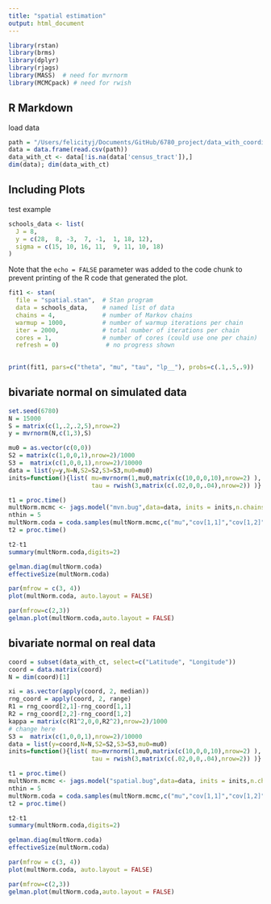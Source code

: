 ```yaml
---
title: "spatial estimation"
output: html_document
---
```


```r
library(rstan)
library(brms)
library(dplyr)
library(rjags)
library(MASS)  # need for mvrnorm
library(MCMCpack) # need for rwish
```

## R Markdown

load data

```r
path = "/Users/felicityj/Documents/GitHub/6780_project/data_with_coordinates.csv"
data = data.frame(read.csv(path))
data_with_ct <- data[!is.na(data['census_tract']),]
dim(data); dim(data_with_ct)
```

## Including Plots

test example

```r
schools_data <- list(
  J = 8,
  y = c(28,  8, -3,  7, -1,  1, 18, 12),
  sigma = c(15, 10, 16, 11,  9, 11, 10, 18)
)
```

Note that the `echo = FALSE` parameter was added to the code chunk to prevent printing of the R code that generated the plot.


```r
fit1 <- stan(
  file = "spatial.stan",  # Stan program
  data = schools_data,    # named list of data
  chains = 4,             # number of Markov chains
  warmup = 1000,          # number of warmup iterations per chain
  iter = 2000,            # total number of iterations per chain
  cores = 1,              # number of cores (could use one per chain)
  refresh = 0)             # no progress shown
  
```
```r
print(fit1, pars=c("theta", "mu", "tau", "lp__"), probs=c(.1,.5,.9))
```


## bivariate normal on simulated data

```r
set.seed(6780)
N = 15000
S = matrix(c(1,.2,.2,5),nrow=2)
y = mvrnorm(N,c(1,3),S)
```

```r
mu0 = as.vector(c(0,0))
S2 = matrix(c(1,0,0,1),nrow=2)/1000
S3 =  matrix(c(1,0,0,1),nrow=2)/10000
data = list(y=y,N=N,S2=S2,S3=S3,mu0=mu0)
inits=function(){list( mu=mvrnorm(1,mu0,matrix(c(10,0,0,10),nrow=2) ),
                       tau = rwish(3,matrix(c(.02,0,0,.04),nrow=2)) )}
```


```r
t1 = proc.time()
multNorm.mcmc <- jags.model("mvn.bug",data=data, inits = inits,n.chains = 3, n.adapt=1000, quiet=FALSE)
nthin = 5
multNorm.coda = coda.samples(multNorm.mcmc,c("mu","cov[1,1]","cov[1,2]","cov[2,2]","corr"),500*nthin, thin = nthin)
t2 = proc.time()
```


```r
t2-t1
summary(multNorm.coda,digits=2)
```

```r
gelman.diag(multNorm.coda)
effectiveSize(multNorm.coda)

par(mfrow = c(3, 4))
plot(multNorm.coda, auto.layout = FALSE)

par(mfrow=c(2,3))
gelman.plot(multNorm.coda,auto.layout = FALSE)
```

## bivariate normal on real data

```r
coord = subset(data_with_ct, select=c("Latitude", "Longitude"))
coord = data.matrix(coord)
N = dim(coord)[1]
```

```r
xi = as.vector(apply(coord, 2, median))
rng_coord = apply(coord, 2, range)
R1 = rng_coord[2,1]-rng_coord[1,1]
R2 = rng_coord[2,2]-rng_coord[1,2]
kappa = matrix(c(R1^2,0,0,R2^2),nrow=2)/1000
# change here
S3 =  matrix(c(1,0,0,1),nrow=2)/10000
data = list(y=coord,N=N,S2=S2,S3=S3,mu0=mu0)
inits=function(){list( mu=mvrnorm(1,mu0,matrix(c(10,0,0,10),nrow=2) ),
                       tau = rwish(3,matrix(c(.02,0,0,.04),nrow=2)) )}
```


```r
t1 = proc.time()
multNorm.mcmc <- jags.model("spatial.bug",data=data, inits = inits,n.chains = 3, n.adapt=1000, quiet=FALSE)
nthin = 5
multNorm.coda = coda.samples(multNorm.mcmc,c("mu","cov[1,1]","cov[1,2]","cov[2,2]","corr"),500*nthin, thin = nthin)
t2 = proc.time()
```


```r
t2-t1
summary(multNorm.coda,digits=2)
```

```r
gelman.diag(multNorm.coda)
effectiveSize(multNorm.coda)

par(mfrow = c(3, 4))
plot(multNorm.coda, auto.layout = FALSE)

par(mfrow=c(2,3))
gelman.plot(multNorm.coda,auto.layout = FALSE)

```



















